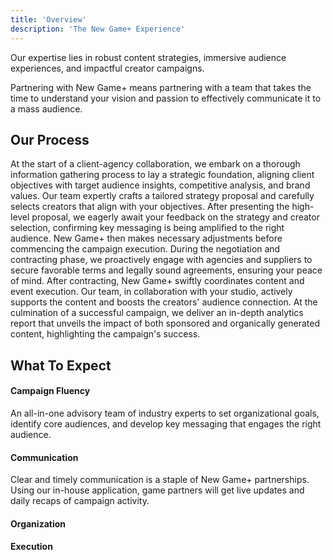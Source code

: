```yaml
---
title: 'Overview'
description: 'The New Game+ Experience'
---
```

Our expertise lies in robust content strategies, immersive audience experiences, and impactful creator campaigns. 

Partnering with New Game+ means partnering with a team that takes the time to understand your vision and passion to effectively communicate it to a mass audience.


## Our Process
<AccordionGroup>
  <Accordion title="Gather Information">
  At the start of a client-agency collaboration, we embark on a thorough information gathering process to lay a strategic foundation, aligning client objectives with target audience insights, competitive analysis, and brand values.
  </Accordion>
  <Accordion title="Strategy Development">
  Our team expertly crafts a tailored strategy proposal and carefully selects creators that align with your objectives.
  </Accordion>
  <Accordion title="Feedback + Detailing">
  After presenting the high-level proposal, we eagerly await your feedback on the strategy and creator selection, confirming key messaging is being amplified to the right audience. New Game+ then makes necessary adjustments before commencing the campaign execution.
  </Accordion>
  <Accordion title="Negotiating + Contracting">
  During the negotiation and contracting phase, we proactively engage with agencies and suppliers to secure favorable terms and legally sound agreements, ensuring your peace of mind.
  </Accordion>
  <Accordion title="Campaign Execution">
  After contracting, New Game+ swiftly coordinates content and event execution. Our team, in collaboration with your studio, actively supports the content and boosts the creators' audience connection.
  </Accordion>
  <Accordion title="Analytics Reporting">
  At the culmination of a successful campaign, we deliver an in-depth analytics report that unveils the impact of both sponsored and organically generated content, highlighting the campaign's success.
  </Accordion>
</AccordionGroup>

## What To Expect

#### Campaign Fluency
An all-in-one advisory team of industry experts to set organizational goals, identify core audiences, and develop key messaging that engages the right audience.

#### Communication
Clear and timely communication is a staple of New Game+ partnerships. Using our in-house application, game partners will get live updates and daily recaps of campaign activity.

#### Organization


#### Execution
